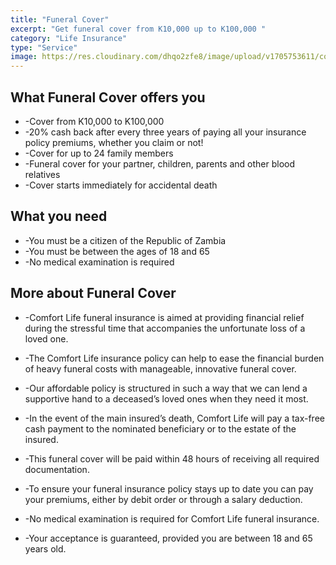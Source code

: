 ```yaml
---
title: "Funeral Cover"
excerpt: "Get funeral cover from K10,000 up to K100,000 "
category: "Life Insurance"
type: "Service"
image: https://res.cloudinary.com/dhqo2zfe8/image/upload/v1705753611/covereffect/funeral_jtnznn.jpg
---
```



## What Funeral Cover offers you ##

-    -Cover from K10,000 to K100,000
-    -20% cash back after every three years of paying all your insurance policy premiums, whether you claim or not!
-    -Cover for up to 24 family members
-    -Funeral cover for your partner, children, parents and other blood relatives
-    -Cover starts immediately for accidental death

## What you need ##

-    -You must be a citizen of the Republic of Zambia
-    -You must be between the ages of 18 and 65
-    -No medical examination is required 

## More about Funeral Cover ##

-    -Comfort Life funeral insurance is aimed at providing financial relief during the stressful time that accompanies the unfortunate loss of a loved one.
-    -The Comfort Life insurance policy can help to ease the financial burden of heavy funeral costs with manageable, innovative funeral cover.
-    -Our affordable policy is structured in such a way that we can lend a supportive hand to a deceased’s loved ones when they need it most.
-    -In the event of the main insured’s death, Comfort Life will pay a tax-free cash payment to the nominated beneficiary or to the estate of the insured.
-    -This funeral cover will be paid within 48 hours of receiving all required documentation.

-    -To ensure your funeral insurance policy stays up to date you can pay your premiums, either by debit order or through a salary deduction.
-    -No medical examination is required for Comfort Life funeral insurance.
-    -Your acceptance is guaranteed, provided you are between 18 and 65 years old.

